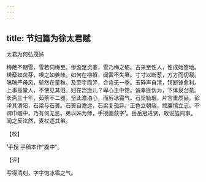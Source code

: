 ```yaml
---
---
---
```

title: 节妇篇为徐太君赋
---



太君为何弘茂姊





梅葩不期雪，雪若伺梅至。惨澹足贞萋，雪乃梅之砺。古来至性人，性成始堕地。槎蘖如茁芽，嗅之如姜桂。如何在襁褓，闻雷不失箸。寸寸以断葱，方方而切胾。嗃嗃严母风，斩然在童稚。及至字而笄，合卺无一季。玉碎声自清，锷断锋愈利。上事高堂人，不使见其泪。妇在岂逊儿？卑心主中馈。诚孝匪伪为，下体泉台意。长斋三十年，茹荼不二器。坚此澹泊心，而厉冰霜气。石梁勒珉，片言重屃赑。彭泽其渭阳，石梁与石篑。石篑自澹远，石梁复孤异。正色立朝端，顽廉懦立志。不谓巾帼中，乃有何无忌。弟以姊为师，手授画荻字¹。岳岳冠进贤，敢说旌闾事。闻之反泫然，麦杖逐其弟。

【校】

¹手授 手稿本作“腹中”。

【评】

写得清刻，字字饱冰霜之气。